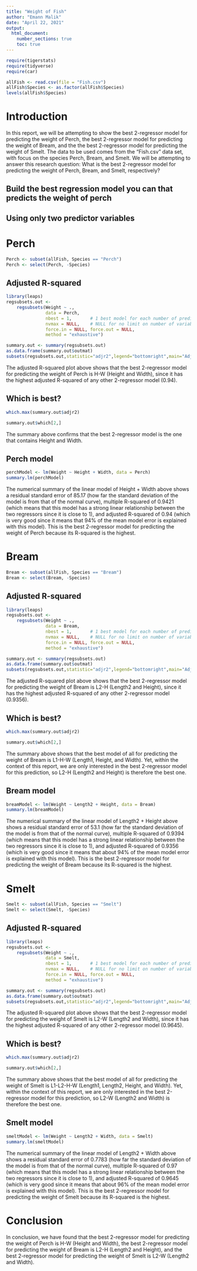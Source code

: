 ```yaml
---
title: "Weight of Fish"
author: "Emann Malik"
date: "April 22, 2021"
output: 
  html_document:
    number_sections: true
    toc: true
---
```



```r
require(tigerstats)
require(tidyverse)
require(car)
```
  
```r
allFish <- read.csv(file = "Fish.csv")
allFish$Species <- as.factor(allFish$Species)
levels(allFish$Species)
```
  
# Introduction

<!--In this section you explain what you are trying to show.  Where did the data come from?  What is the research or other question you are trying to answer?!-->
  
In this report, we will be attempting to show the best 2-regressor model for predicting the weight of Perch, the best 2-regressor model for predicting the weight of Bream, and the the best 2-regressor model for predicting the weight of Smelt. The data to be used comes from the "Fish.csv" data set, with focus on the species Perch, Bream, and Smelt. We will be attempting to answer this research question: What is the best 2-regressor model for predicting the weight of Perch, Bream, and Smelt, respectively?
  
## Build the best regression model you can that predicts the weight of perch
## Using only two predictor variables  
  
# Perch
  
```r
Perch <- subset(allFish, Species == "Perch")
Perch <- select(Perch, -Species)
```  
  
## Adjusted R-squared 
  
```r
library(leaps)
regsubsets.out <-
    regsubsets(Weight ~ .,
               data = Perch,
               nbest = 1,       # 1 best model for each number of predictors
               nvmax = NULL,    # NULL for no limit on number of variables
               force.in = NULL, force.out = NULL,
               method = "exhaustive")

summary.out <- summary(regsubsets.out)
as.data.frame(summary.out$outmat)
subsets(regsubsets.out,statistic="adjr2",legend="bottomright",main="Adjusted R^2")
```
  
The adjusted R-squared plot above shows that the best 2-regressor model for predicting the weight of Perch is H-W (Height and Width), since it has the highest adjusted R-squared of any other 2-regressor model (0.94).   
  
## Which is best? 
  
```r
which.max(summary.out$adjr2)
```
```r
summary.out$which[2,]
```
  
The summary above confirms that the best 2-regressor model is the one that contains Height and Width.   
  
## Perch model
  
```r
perchModel <- lm(Weight ~ Height + Width, data = Perch)
summary.lm(perchModel)
```
  
The numerical summary of the linear model of Height + Width above shows a residual standard error of 85.17 (how far the standard deviation of the model is from that of the normal curve), multiple R-squared of 0.9421 (which means that this model has a strong linear relationship between the two regressors since it is close to 1), and adjusted R-squared of 0.94 (which is very good since it means that 94% of the mean model error is explained with this model). This is the best 2-regressor model for predicting the weight of Perch because its R-squared is the highest.
  
# Bream
  
```r
Bream <- subset(allFish, Species == "Bream")
Bream <- select(Bream, -Species)
```   
  
## Adjusted R-squared 
  
```r
library(leaps)
regsubsets.out <-
    regsubsets(Weight ~ .,
               data = Bream,
               nbest = 1,       # 1 best model for each number of predictors
               nvmax = NULL,    # NULL for no limit on number of variables
               force.in = NULL, force.out = NULL,
               method = "exhaustive")

summary.out <- summary(regsubsets.out)
as.data.frame(summary.out$outmat)
subsets(regsubsets.out,statistic="adjr2",legend="bottomright",main="Adjusted R^2")
```  
  
The adjusted R-squared plot above shows that the best 2-regressor model for predicting the weight of Bream is L2-H (Length2 and Height), since it has the highest adjusted R-squared of any other 2-regressor model (0.9356).  
  
## Which is best? 
  
```r
which.max(summary.out$adjr2)
```  
  
```r
summary.out$which[2,]
```  
  
The summary above shows that the best model of all for predicting the weight of Bream is L1-H-W (Length1, Height, and Width). Yet, within the context of this report, we are only interested in the best 2-regressor model for this prediction, so L2-H (Length2 and Height) is therefore the best one. 
  
## Bream model
  
```r
breamModel <- lm(Weight ~ Length2 + Height, data = Bream)
summary.lm(breamModel)
```  
  
The numerical summary of the linear model of Length2 + Height above shows a residual standard error of 53.1 (how far the standard deviation of the model is from that of the normal curve), multiple R-squared of 0.9394 (which means that this model has a strong linear relationship between the two regressors since it is close to 1), and adjusted R-squared of 0.9356 (which is very good since it means that about 94% of the mean model error is explained with this model). This is the best 2-regressor model for predicting the weight of Bream because its R-squared is the highest.  
  
# Smelt  
  
```r
Smelt <- subset(allFish, Species == "Smelt")
Smelt <- select(Smelt, -Species)
```  
  
## Adjusted R-squared 
  
```r
library(leaps)
regsubsets.out <-
    regsubsets(Weight ~ .,
               data = Smelt,
               nbest = 1,       # 1 best model for each number of predictors
               nvmax = NULL,    # NULL for no limit on number of variables
               force.in = NULL, force.out = NULL,
               method = "exhaustive")

summary.out <- summary(regsubsets.out)
as.data.frame(summary.out$outmat)
subsets(regsubsets.out,statistic="adjr2",legend="bottomright",main="Adjusted R^2")
```  
  
The adjusted R-squared plot above shows that the best 2-regressor model for predicting the weight of Smelt is L2-W (Length2 and Width), since it has the highest adjusted R-squared of any other 2-regressor model (0.9645).
  
## Which is best? 
  
```r
which.max(summary.out$adjr2)
```  
  
```r
summary.out$which[2,]
```    
  
The summary above shows that the best model of all for predicting the weight of Smelt is L1-L2-H-W (Length1, Length2, Height, and Width). Yet, within the context of this report, we are only interested in the best 2-regressor model for this prediction, so L2-W (Length2 and Width) is therefore the best one.  
  
## Smelt model
  
```r
smeltModel <- lm(Weight ~ Length2 + Width, data = Smelt)
summary.lm(smeltModel)
```   
  
The numerical summary of the linear model of Length2 + Width above shows a residual standard error of 0.7783 (how far the standard deviation of the model is from that of the normal curve), multiple R-squared of 0.97 (which means that this model has a strong linear relationship between the two regressors since it is close to 1), and adjusted R-squared of 0.9645 (which is very good since it means that about 96% of the mean model error is explained with this model). This is the best 2-regressor model for predicting the weight of Smelt because its R-squared is the highest.  
  
# Conclusion  
  
In conclusion, we have found that the best 2-regressor model for predicting the weight of Perch is H-W (Height and Width), the best 2-regressor model for predicting the weight of Bream is L2-H (Length2 and Height), and the best 2-regressor model for predicting the weight of Smelt is L2-W (Length2 and Width).
  